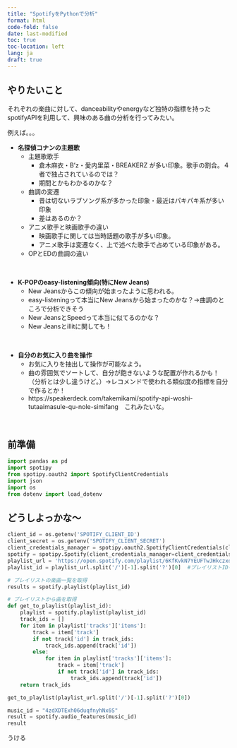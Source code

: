 ```yaml
---
title: "SpotifyをPythonで分析"
format: html
code-fold: false
date: last-modified
toc: true
toc-location: left
lang: ja
draft: true
---
```


## やりたいこと


それぞれの楽曲に対して、danceabilityやenergyなど独特の指標を持ったspotifyAPIを利用して、興味のある曲の分析を行ってみたい。

例えば。。。

* **名探偵コナンの主題歌**
    + 主題歌歌手
        - 倉木麻衣・B'z・愛内里菜・BREAKERZ が多い印象。歌手の割合。４者で独占されているのでは？
        - 期間とかもわかるのかな？
    + 曲調の変遷　
        - 昔は切ないラブソング系が多かった印象・最近はパキパキ系が多い印象
        - 差はあるのか？
    + アニメ歌手と映画歌手の違い
        - 映画歌手に関しては当時話題の歌手が多い印象。 
        - アニメ歌手は変遷なく、上で述べた歌手で占めている印象がある。
    + OPとEDの曲調の違い


<br/>

* **K-POPのeasy-listening傾向(特にNew Jeans)**
    + New Jeansからこの傾向が始まったように思われる。
    + easy-listeningって本当にNew Jeansから始まったのかな？→曲調のところで分析できそう
    + New JeansとSpeedって本当に似てるのかな？
    + New Jeansとillitに関しても！

<br/>
  
* **自分のお気に入り曲を操作**
    + お気に入りを抽出して操作が可能なよう。
    + 曲の雰囲気でソートして、自分が飽きないような配置が作れるかも！（分析とは少し違うけど。）→レコメンドで使われる類似度の指標を自分で作るとか！
    + https://speakerdeck.com/takemikami/spotify-api-woshi-tutaaimasule-qu-nole-simifang　これみたいな。

<br/>

## 前準備

```python
import pandas as pd
import spotipy
from spotipy.oauth2 import SpotifyClientCredentials
import json
import os
from dotenv import load_dotenv
```

## どうしよっかな〜


```python
client_id = os.getenv('SPOTIFY_CLIENT_ID')
client_secret = os.getenv('SPOTIFY_CLIENT_SECRET')
client_credentials_manager = spotipy.oauth2.SpotifyClientCredentials(client_id, client_secret)
spotify = spotipy.Spotify(client_credentials_manager=client_credentials_manager)
playlist_url = 'https://open.spotify.com/playlist/6KfKvkN7YEUFTwJHkczxdb?si=5d285aa4dade4002'
playlist_id = playlist_url.split('/')[-1].split('?')[0]  #プレイリストIDを取得

# プレイリストの楽曲一覧を取得
results = spotify.playlist(playlist_id)
```

```python
# プレイリストから曲を取得
def get_to_playlist(playlist_id):
    playlist = spotify.playlist(playlist_id)
    track_ids = []
    for item in playlist['tracks']['items']:
        track = item['track']
        if not track['id'] in track_ids:
            track_ids.append(track['id'])
        else:
            for item in playlist['tracks']['items']:
                track = item['track']
                if not track['id'] in track_ids:
                    track_ids.append(track['id'])
    return track_ids

get_to_playlist(playlist_url.split('/')[-1].split('?')[0])
```

```python
music_id = "4zdXDTExh06duqfnyhNx6S"
result = spotify.audio_features(music_id)
result
```

うける